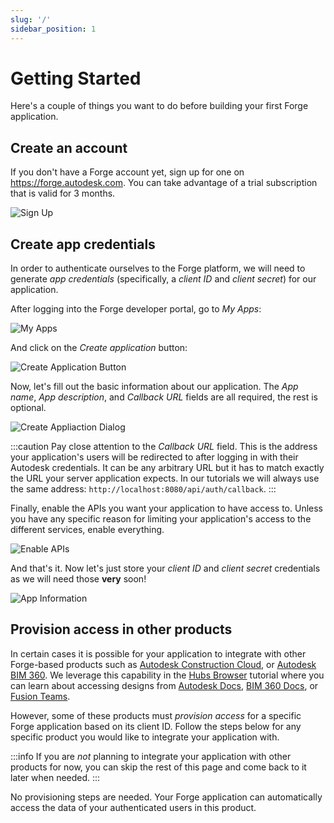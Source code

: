 ```yaml
---
slug: '/'
sidebar_position: 1
---
```



# Getting Started

Here's a couple of things you want to do before building your first Forge application.

## Create an account

If you don't have a Forge account yet, sign up for one on https://forge.autodesk.com.
You can take advantage of a trial subscription that is valid for 3 months.

![Sign Up](./_shared/sign-up.webp)

## Create app credentials

In order to authenticate ourselves to the Forge platform, we will need to generate
_app credentials_ (specifically, a _client ID_ and _client secret_) for our application.

After logging into the Forge developer portal, go to _My Apps_:

![My Apps](./_shared/my-apps.webp)

And click on the _Create application_ button:

![Create Application Button](./_shared/my-apps.png)

Now, let's fill out the basic information about our application. The _App name_,
_App description_, and _Callback URL_ fields are all required, the rest is optional.

![Create Appliaction Dialog](./_shared/create-app.png)

:::caution
Pay close attention to the _Callback URL_ field. This is the address your application's
users will be redirected to after logging in with their Autodesk credentials. It can be
any arbitrary URL but it has to match exactly the URL your server application expects.
In our tutorials we will always use the same address: `http://localhost:8080/api/auth/callback`.
:::

Finally, enable the APIs you want your application to have access to. Unless you have
any specific reason for limiting your application's access to the different services,
enable everything.

![Enable APIs](./_shared/api-selection.png)

And that's it. Now let's just store your _client ID_ and _client secret_ credentials as
we will need those **very** soon!

![App Information](./_shared/app-overview.png)

## Provision access in other products

In certain cases it is possible for your application to integrate with other Forge-based products
such as [Autodesk Construction Cloud](https://construction.autodesk.com),
or [Autodesk BIM 360](https://www.autodesk.com/bim-360). We leverage this capability in
the [Hubs Browser](./tutorials/hubs-browser) tutorial where you can learn about accessing designs
from [Autodesk Docs](https://www.autodesk.com/products/autodesk-docs/overview),
[BIM 360 Docs](https://www.autodesk.com/bim-360/construction-document-management-software/),
or [Fusion Teams](https://www.autodesk.com/products/fusion-360/overview).

However, some of these products must _provision access_ for a specific Forge application
based on its client ID. Follow the steps below for any specific product you would like
to integrate your application with.

:::info
If you are _not_ planning to integrate your application with other products for now,
you can skip the rest of this page and come back to it later when needed.
:::

<Tabs groupId="access-provisioning">
    <TabItem value="acc" label="Autodesk Construction Cloud" default>
        <AccProvisioningSteps />
    </TabItem>
    <TabItem value="bim360" label="Autodesk BIM 360">
        <Bim360ProvisioningSteps />
    </TabItem>
<TabItem value="fusion360" label="Autodesk Fusion Team">

No provisioning steps are needed. Your Forge application can automatically access
the data of your authenticated users in this product.

</TabItem>
</Tabs>
